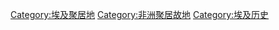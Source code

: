 [[Category:埃及聚居地|Category:埃及聚居地]]
[[Category:非洲聚居故地|Category:非洲聚居故地]]
[[Category:埃及历史|Category:埃及历史]]